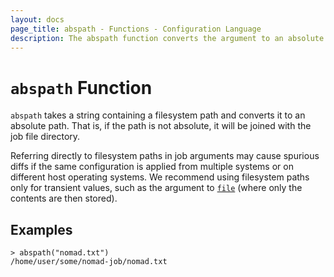 ```yaml
---
layout: docs
page_title: abspath - Functions - Configuration Language
description: The abspath function converts the argument to an absolute filesystem path.
---
```


# `abspath` Function

`abspath` takes a string containing a filesystem path and converts it
to an absolute path. That is, if the path is not absolute, it will be joined
with the job file directory.

Referring directly to filesystem paths in job arguments may cause spurious
diffs if the same configuration is applied from multiple systems or on
different host operating systems. We recommend using filesystem paths only for
transient values, such as the argument to
[`file`](/nomad/docs/job-specification/hcl2/functions/file/file) (where only the contents are then
stored).

## Examples

```shell-session
> abspath("nomad.txt")
/home/user/some/nomad-job/nomad.txt
```

